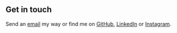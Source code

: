 ## Get in touch

Send an <a href="mailto:elias.norrby@gmail.com" target="_blank" rel="noreferrer noopener">email</a> my way or find me on <a href="https://github.com/eliasnorrby/" target="_blank" rel="noreferrer noopener">GitHub</a>, <a href="https://www.linkedin.com/in/eliasnorrby/" target="_blank" rel="noreferrer noopener">LinkedIn</a> or <a href="https://www.instagram.com/eliasnorrby/" target="_blank" rel="noreferrer noopener">Instagram</a>.
